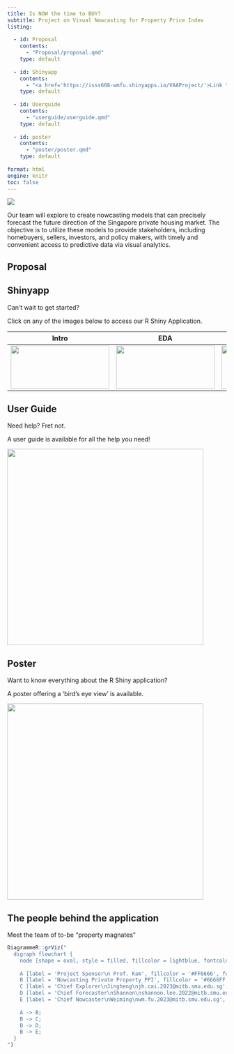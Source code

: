 ```yaml
---
title: Is NOW the time to BUY?
subtitle: Project on Visual Nowcasting for Property Price Index
listing:
  
  - id: Proposal
    contents:
      - "Proposal/proposal.qmd"
    type: default
    
  - id: Shinyapp
    contents:
      - "<a href='https://isss608-wmfu.shinyapps.io/VAAProject/'>Link to Shiny App</a>"
    type: default  
    
  - id: Userguide
    contents:
      - "userguide/userguide.qmd"
    type: default
      
  - id: poster
    contents:
      - "poster/poster.qmd"
    type: default
    
format: html
engine: knitr
toc: false
---
```


![](images/clipboard-2414267684.png)

Our team will explore to create nowcasting models that can precisely forecast the future direction of the Singapore private housing market. The objective is to utilize these models to provide stakeholders, including homebuyers, sellers, investors, and policy makers, with timely and convenient access to predictive data via visual analytics.

::: content-container
::: listing-block
## Proposal

</a>

::: {#Proposal}
:::
:::
:::

::: content-container
::: listing-block
## Shinyapp

Can't wait to get started?

Click on any of the images below to access our R Shiny Application.

</a>

::: {#Shinyapp}
:::

| Intro                                                                                               | EDA                                                | Time Series Forecasting                            | Nowcasting                                                                                          |
|--------------------|-----------------|-----------------|--------------------|
| [![](images/ShinyApp1.png){width="226" height="99"}](https://isss608-wmfu.shinyapps.io/VAAProject/) | ![](images/ShinyApp2.png){width="226" height="99"} | ![](images/ShinyApp3.png){width="226" height="99"} | [![](images/ShinyApp4.png){width="226" height="99"}](https://isss608-wmfu.shinyapps.io/VAAProject/) |
:::
:::

::: content-container
::: listing-block
## User Guide

Need help? Fret not.

A user guide is available for all the help you need!

[![](images/userguide.png){fig-align="center" width="450"}](userguide/userguide.qmd)
:::
:::

::: content-container
::: listing-block
## Poster

Want to know everything about the R Shiny application?

A poster offering a 'bird's eye view' is available.

[![](images/poster.png){fig-align="center" width="450"}](poster/poster.qmd)
:::
:::

## The people behind the application

Meet the team of to-be "property magnates"

```r
DiagrammeR::grViz("
  digraph flowchart {
    node [shape = oval, style = filled, fillcolor = lightblue, fontcolor = black];
    
    A [label = 'Project Sponsor\n Prof. Kam', fillcolor = '#FF6666', fontcolor = 'white'];
    B [label = 'Nowcasting Private Property PPI', fillcolor = '#6666FF', fontcolor = 'white'];
    C [label = 'Chief Explorer\nJingheng\njh.cai.2023@mitb.smu.edu.sg', fillcolor = '#66CC66', fontcolor = 'black'];
    D [label = 'Chief Forecaster\nShannon\nshannon.lee.2022@mitb.smu.edu.sg', fillcolor = '#66CC66', fontcolor = 'black'];
    E [label = 'Chief Nowcaster\nWeiming\nwm.fu.2023@mitb.smu.edu.sg', fillcolor = '#66CC66', fontcolor = 'black'];
    
    A -> B;
    B -> C;
    B -> D;
    B -> E;
  }
")
```
